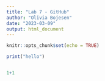 ```yaml
---
title: "Lab 7 - GitHub"
author: "Olivia Bojesen"
date: "2023-03-09"
output: html_document
---
```


```r
knitr::opts_chunk$set(echo = TRUE)
```

```r

print("hello")


1+1

```
